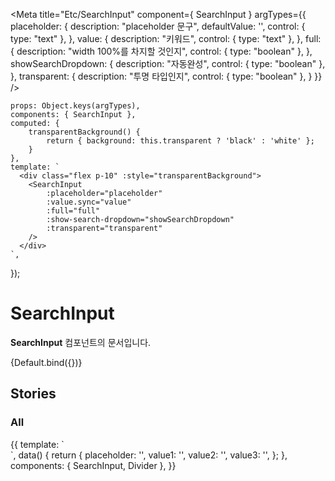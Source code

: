 
<Meta
    title="Etc/SearchInput"
    component={ SearchInput }
    argTypes={{
        placeholder: {
            description: "placeholder 문구",
            defaultValue: '',
            control: { type: "text" },
        },
        value: {
            description: "키워드",
            control: { type: "text" },
        },
        full: {
            description: "width 100%를 차지할 것인지",
            control: { type: "boolean" },
        },
        showSearchDropdown: {
            description: "자동완성",
            control: { type: "boolean" },
        },
        transparent: {
            description: "투명 타입인지",
            control: { type: "boolean" },
        }
    }}
/>


    props: Object.keys(argTypes),
    components: { SearchInput },
    computed: {
        transparentBackground() {
            return { background: this.transparent ? 'black' : 'white' };
        }
    },
    template: `
      <div class="flex p-10" :style="transparentBackground">
        <SearchInput
            :placeholder="placeholder"
            :value.sync="value"
            :full="full"
            :show-search-dropdown="showSearchDropdown"
            :transparent="transparent"
        />
      </div>
    `,
});

# SearchInput

**SearchInput** 컴포넌트의 문서입니다.

<Story name="Default" height="100px">
    {Default.bind({})}
</Story>

<ArgsTable story="Default" />

## Stories
### All
<Canvas>
    <Story name="All" height="200px">
        {{
            template: `
              <div>
                <div class="flex p-10" style="box-shadow: 0 2px 10px rgba(0, 0, 0, 0.05)">
                  <SearchInput :value.sync="value1"
                  />
                </div>
                <Divider class="my-10" />
                <div class="flex p-10" style="background-color: rgba(18, 109, 93, 0.7)">
                  <SearchInput :value.sync="value2" :transparent="true" />
                </div>
                <Divider class="my-10" />
                <div class="flex p-10 my-4" style="background-color: black">
                  <SearchInput :value.sync="value3" :transparent="true" />
                </div>
              </div>
            `,
            data() {
                return {
                    placeholder: '',
                    value1: '',
                    value2: '',
                    value3: '',
                };
            },
            components: { SearchInput, Divider },
        }}
    </Story>
</Canvas>
